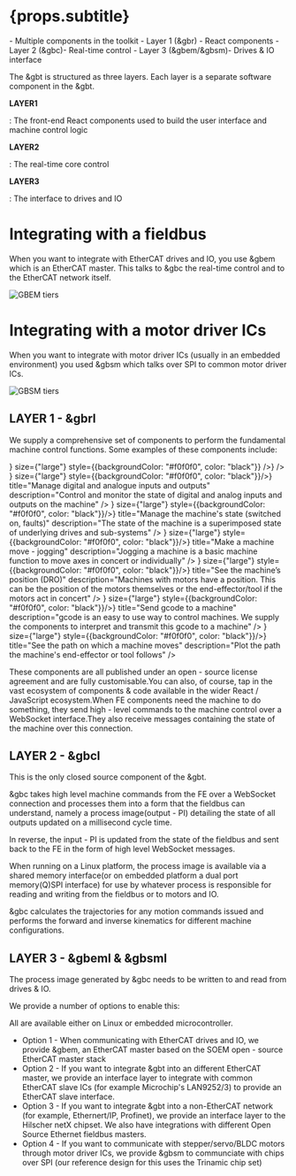 

# {props.subtitle}

<Tldr>
- Multiple components in the toolkit
- Layer 1 (&gbr) - React components
- Layer 2 (&gbc)- Real-time control
- Layer 3 (&gbem/&gbsm)- Drives & IO interface
</Tldr>

The &gbt is structured as three layers.
Each layer is a separate software component in the &gbt.

**LAYER1**

: The front-end React components used to build the user interface and machine control logic

**LAYER2**

: The real-time core control

**LAYER3**

: The interface to drives and IO

# Integrating with a fieldbus

When you want to integrate with EtherCAT drives and IO, you use &gbem which is an EtherCAT master. This talks to &gbc the real-time control and to the EtherCAT network itself.

<img src={TiersImage1} alt="GBEM tiers"/>

# Integrating with a motor driver ICs

When you want to integrate with motor driver ICs (usually in an embedded environment) you used &gbsm which talks over SPI to common motor driver ICs.

<img src={TiersImage2} alt="GBSM tiers"/>

## LAYER 1 - &gbrl

We supply a comprehensive set of components to perform the fundamental machine control functions. Some examples of these components include:

<List bordered>
    <List.Item>
        <List.Item.Meta
            title="Connect to a machine"
            description="Establish a websockets connection to GBC"
            avatar={<Avatar
                icon={<ApiOutlined/>}
                size={"large"}
                style={{backgroundColor: "#f0f0f0", color: "black"}}
            />}
        />
    </List.Item>
    <List.Item>
        <List.Item.Meta
            avatar={<Avatar
                icon={<FieldBinaryOutlined/>} size={"large"} style={{backgroundColor: "#f0f0f0", color: "black"}}/>}
            title="Manage digital and analogue inputs and outputs"
            description="Control and monitor the state of digital and analog inputs and outputs on the machine"
        />
    </List.Item>
    <List.Item>
        <List.Item.Meta
            avatar={<Avatar
                icon={<ApartmentOutlined/>} size={"large"} style={{backgroundColor: "#f0f0f0", color: "black"}}/>}
            title="Manage the machine's state (switched on, faults)"
            description="The state of the machine is a superimposed state of underlying drives and sub-systems"
        />
    </List.Item>
    <List.Item>
        <List.Item.Meta
            avatar={<Avatar
                icon={<StepForwardOutlined />} size={"large"} style={{backgroundColor: "#f0f0f0", color: "black"}}/>}
            title="Make a machine move - jogging"
            description="Jogging a machine is a basic machine function to move axes in concert or individually"
        />
    </List.Item>
    <List.Item>
        <List.Item.Meta
            avatar={<Avatar
                icon={<DashboardOutlined />} size={"large"} style={{backgroundColor: "#f0f0f0", color: "black"}}/>}
            title="See the machine’s position (DRO)"
            description="Machines with motors have a position. This can be the position of the motors themselves or the end-effector/tool if the motors act in concert"
        />
    </List.Item>
    <List.Item>
        <List.Item.Meta
            avatar={<Avatar
                icon={<DownloadOutlined />} size={"large"} style={{backgroundColor: "#f0f0f0", color: "black"}}/>}
            title="Send gcode to a machine"
            description="gcode is an easy to use way to control machines. We supply the components to interpret and transmit this gcode to a machine"
        />
    </List.Item>
    <List.Item>
        <List.Item.Meta
            avatar={<Avatar
                icon={<EyeOutlined />} size={"large"} style={{backgroundColor: "#f0f0f0", color: "black"}}/>}
            title="See the path on which a machine moves"
            description="Plot the path the machine's end-effector or tool follows"
        />
    </List.Item>
</List>



These components are all published under an open - source license agreement and are fully customisable.You can also, of course, tap in the vast ecosystem of components & code available in the wider React / JavaScript ecosystem.When FE components need the machine to do something, they send high - level commands to the machine control over a WebSocket interface.They also receive messages containing the state of the machine over this connection.


## LAYER 2 - &gbcl

This is the only closed source component of the &gbt.

&gbc takes high level machine commands from the FE over a WebSocket connection and processes them into a form that the fieldbus can understand, namely a process image(output - PI) detailing the state of all outputs updated on a millisecond cycle time.

In reverse, the input - PI is updated from the state of the fieldbus and sent back to the FE in the form of high level WebSocket messages.

When running on a Linux platform, the process image is available via a shared memory interface(or on embedded platform a dual port memory(Q)SPI interface) for use by whatever process is responsible for reading and writing from the fieldbus or to motors and IO.

&gbc calculates the trajectories for any motion commands issued and performs the forward and inverse kinematics for different machine configurations.

## LAYER 3 - &gbeml & &gbsml

The process image generated by &gbc needs to be written to and read from drives & IO.

We provide a number of options to enable this:

All are available either on Linux or embedded microcontroller.

* Option 1 - When communicating with EtherCAT drives and IO, we provide &gbem, an EtherCAT master based on the SOEM open - source EtherCAT master stack
* Option 2 - If you want to integrate &gbt into an different EtherCAT master, we provide an interface layer to integrate with common EtherCAT slave ICs (for example Microchip's LAN9252/3) to provide an EtherCAT slave interface.
* Option 3 - If you want to  integrate &gbt into a non-EtherCAT network (for example, Ethernert/IP, Profinet), we provide an interface layer to the Hilscher netX chipset. We also have integrations with different Open Source Ethernet fieldbus masters.
* Option 4 - If you want to communicate with stepper/servo/BLDC motors through motor driver ICs, we provide &gbsm to communciate with chips over SPI (our reference design for this uses the Trinamic chip set)


